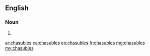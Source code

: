 ==English==

===Noun===
{{head|en|plural}}

# {{plural of|chasuble|lang=en}}

[[ar:chasubles]]
[[ca:chasubles]]
[[eo:chasubles]]
[[fr:chasubles]]
[[mg:chasubles]]
[[my:chasubles]]